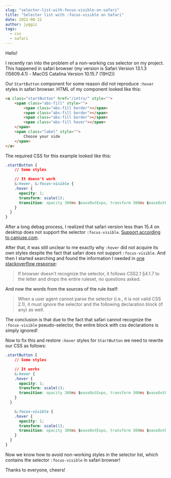 ```yaml
---
slug: "selector-list-with-focus-visible-on-safari"
title: "Selector list with :focus-visible on Safari"
date: 2022-08-22
author: jyggiz
tags:
  - css
  - safari
---
```


Hello!

I recently ran into the problem of a non-working css selector on my project. This happened in safari browser (my version is Safari Version 13.1.3 (15609.4.1) - MacOS Catalina Version 10.15.7 (19H2))

Our `StartButton` component for some reason did not reproduce `:hover` styles in safari browser. HTML of my component looked like this:
```html
<a class="startButton" href="/intro/" style="">
	<span class="abs-fill" style="">
		<span class="abs-fill border"></span>
		<span class="abs-fill border"></span>
		<span class="abs-fill border"></span>
		<span class="abs-fill hover"></span>
	</span>
	<span class="label" style="">
		Choose your side
	</span>
</a>
```

The required CSS for this example looked like this:
```css
.startButton {
	// Some styles

	// It doesn't work
	&:hover, &:focus-visible {
    .hover {
      opacity: 1;
      transform: scale(1);
      transition: opacity 300ms $easeOutExpo, transform 300ms $easeOutExpo;
    }
  }
}
```

After a long debag process, I realized that safari version less than 15.4 on desktop does not support the selector `:focus-visible`.
[Support according to caniuse.com](https://caniuse.com/?search=focus-visible).

After that, it was still unclear to me exactly why `:hover` did not acquire its own styles despite the fact that safari does not support `:focus-visible`. And then I started searching and found the information I needed in [one stackoverflow response](https://stackoverflow.com/questions/38856208/what-happens-when-the-browser-doesnt-support-a-css-pseudo-class):

> If browser doesn't recognize the selector, it follows CSS2.1 §4.1.7 to the letter and drops the entire ruleset, no questions asked.

And now the words from the sources of the rule itself:

> When a user agent cannot parse the selector (i.e., it is not valid CSS 2.1), it must ignore the selector and the following declaration block (if any) as well.

The conclusion is that due to the fact that safari cannot recognize the `:focus-visible` pseudo-selector, the entire block with css declarations is simply ignored!

Now to fix this and restore `:hover` styles for `StartButton` we need to rewrite our CSS as follows:
```css
.startButton {
	// Some styles

	// It works
	&:hover {
    .hover {
      opacity: 1;
      transform: scale(1);
      transition: opacity 300ms $easeOutExpo, transform 300ms $easeOutExpo;
    }
  }

	&:focus-visible {
    .hover {
      opacity: 1;
      transform: scale(1);
      transition: opacity 300ms $easeOutExpo, transform 300ms $easeOutExpo;
    }
  }
}
```

Now we know how to avoid non-working styles in the selector list, which contains the selector `:focus-visible` in safari browser!

Thanks to everyone, cheers!